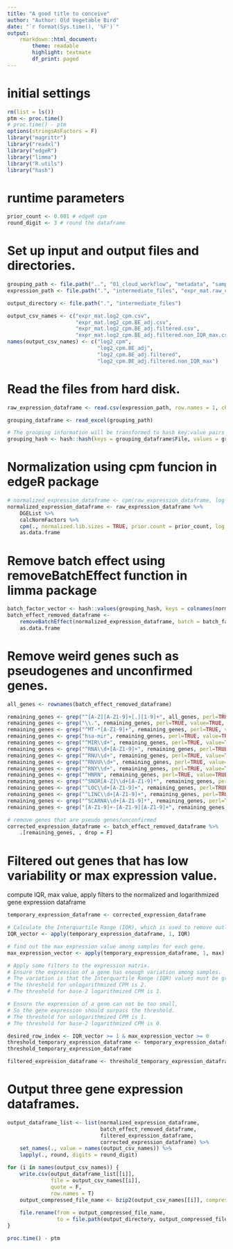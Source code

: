 ```yaml
---
title: "A good title to conceive"
author: "Author: Old Vegetable Bird"
date: "`r format(Sys.time(), '%F')`"
output:
    rmarkdown::html_document:
        theme: readable
        highlight: textmate
        df_print: paged
---
```


# initial settings

```r
rm(list = ls())
ptm <- proc.time()
# proc.time() - ptm
options(stringsAsFactors = F)
library("magrittr")
library("readxl")
library("edgeR")
library("limma")
library("R.utils")
library("hash")
```

# runtime parameters

```r
prior_count <- 0.001 # edgeR cpm
round_digit <- 3 # round the dataframe
```

# Set up input and output files and directories.

```r
grouping_path <- file.path("..", "01_cloud_workflow", "metadata", "samples_cell_lines_batch_both_SampleGroup.xlsx")
expression_path <- file.path(".", "intermediate_files", "expr_mat.raw_count.csv.bz2")

output_directory <- file.path(".", "intermediate_files")

output_csv_names <- c("expr_mat.log2_cpm.csv",
                      "expr_mat.log2_cpm.BE_adj.csv",
                      "expr_mat.log2_cpm.BE_adj.filtered.csv",
                      "expr_mat.log2_cpm.BE_adj.filtered.non_IQR_max.csv")
names(output_csv_names) <- c("log2_cpm",
                             "log2_cpm.BE_adj",
                             "log2_cpm.BE_adj.filtered",
                             "log2_cpm.BE_adj.filtered.non_IQR_max")
```

# Read the files from hard disk.

```r
raw_expression_dataframe <- read.csv(expression_path, row.names = 1, check.names = F)

grouping_dataframe <- read_excel(grouping_path)

# The grouping information will be transformed to hash key:value pairs
grouping_hash <- hash::hash(keys = grouping_dataframe$File, values = grouping_dataframe$Batch)
```

# Normalization using cpm funcion in edgeR package

```r
# normalized_expression_dataframe <- cpm(raw_expression_dataframe, log = T, prior.count = prior_count) %>% as.data.frame
normalized_expression_dataframe <- raw_expression_dataframe %>%
    DGEList %>%
    calcNormFactors %>%
    cpm(., normalized.lib.sizes = TRUE, prior.count = prior_count, log = TRUE) %>%
    as.data.frame
```

# Remove batch effect using removeBatchEffect function in limma package

```r
batch_factor_vector <- hash::values(grouping_hash, keys = colnames(normalized_expression_dataframe))
batch_effect_removed_dataframe <-
    removeBatchEffect(normalized_expression_dataframe, batch = batch_factor_vector) %>%
    as.data.frame
```

# Remove weird genes such as pseudogenes and unconfirmed genes.

```r
all_genes <- rownames(batch_effect_removed_dataframe)

remaining_genes <- grep("^[A-Z][A-Z1-9]+[.][1-9]+", all_genes, perl=TRUE, value=TRUE, invert=TRUE)
remaining_genes <- grep("\\.", remaining_genes, perl=TRUE, value=TRUE, invert=TRUE)
remaining_genes <- grep("^MT-*[A-Z1-9]+", remaining_genes, perl=TRUE, value=TRUE, invert=TRUE)
remaining_genes <- grep("hsa-mir", remaining_genes, perl=TRUE, value=TRUE, invert=TRUE)
remaining_genes <- grep("^MIR\\d+", remaining_genes, perl=TRUE, value=TRUE, invert=TRUE)
remaining_genes <- grep("^RNA\\d+[A-Z1-9]+", remaining_genes, perl=TRUE, value=TRUE, invert=TRUE)
remaining_genes <- grep("^RNU\\d+", remaining_genes, perl=TRUE, value=TRUE, invert=TRUE)
remaining_genes <- grep("^RNVU\\d+", remaining_genes, perl=TRUE, value=TRUE, invert=TRUE)
remaining_genes <- grep("^RNY\\d+", remaining_genes, perl=TRUE, value=TRUE, invert=TRUE)
remaining_genes <- grep("^HNRN", remaining_genes, perl=TRUE, value=TRUE, invert=TRUE)
remaining_genes <- grep("^SNOR[A-Z]\\d+[A-Z1-9]*", remaining_genes, perl=TRUE, value=TRUE, invert=TRUE)
remaining_genes <- grep("^LOC\\d+[A-Z1-9]+", remaining_genes, perl=TRUE, value=TRUE, invert=TRUE)
remaining_genes <- grep("^LINC\\d+[A-Z1-9]+", remaining_genes, perl=TRUE, value=TRUE, invert=TRUE)
remaining_genes <- grep("^SCARNA\\d+[A-Z1-9]*", remaining_genes, perl=TRUE, value=TRUE, invert=TRUE)
remaining_genes <- grep("[A-Z1-9]+-[A-Z1-9][A-Z1-9]+", remaining_genes, perl=TRUE, value=TRUE, invert=TRUE)

# remove genes that are pseudo genes/unconfirmed
corrected_expression_dataframe <- batch_effect_removed_dataframe %>%
    .[remaining_genes, , drop = F]
```


# Filtered out genes that has low variability or max expression value.

compute IQR, max value, apply filters to the normalized and logarithmized gene expression dataframe

```r
temporary_expression_dataframe <- corrected_expression_dataframe

# Calculate the Interquartile Range (IQR), which is used to remove outliers.
IQR_vector <- apply(temporary_expression_dataframe, 1, IQR)

# find out the max expression value among samples for each gene.
max_expression_vector <- apply(temporary_expression_dataframe, 1, max)

# Apply some filters to the expression matrix.
# Ensure the expression of a gene has enough variation among samples.
# The variation is that the Interquartile Range (IQR) values must be greater than a threshold.
# The threshold for unlogarithmized CPM is 2.
# The threshold for base-2 logarithmized CPM is 1.

# Ensure the expression of a gene can not be too small,
# So the gene expression should surpass the threshold.
# The threshold for unlogarithmized CPM is 1.
# The threshold for base-2 logarithmized CPM is 0.

desired_row_index <- IQR_vector >= 1 & max_expression_vector >= 0
threshold_temporary_expression_dataframe <- temporary_expression_dataframe[desired_row_index, ]
threshold_temporary_expression_dataframe

filtered_expression_dataframe <- threshold_temporary_expression_dataframe
```

# Output three gene expression dataframes.

```r
output_dataframe_list <- list(normalized_expression_dataframe,
                              batch_effect_removed_dataframe,
                              filtered_expression_dataframe,
                              corrected_expression_dataframe) %>%
    set_names(., value = names(output_csv_names)) %>%
    lapply(., round, digits = round_digit)

for (i in names(output_csv_names)) {
    write.csv(output_dataframe_list[[i]],
              file = output_csv_names[[i]],
              quote = F,
              row.names = T)
    output_compressed_file_name <- bzip2(output_csv_names[[i]], compression = 9, overwrite = T)[1]
    
    file.rename(from = output_compressed_file_name,
                to = file.path(output_directory, output_compressed_file_name))
}
```


```r
proc.time() - ptm
```

